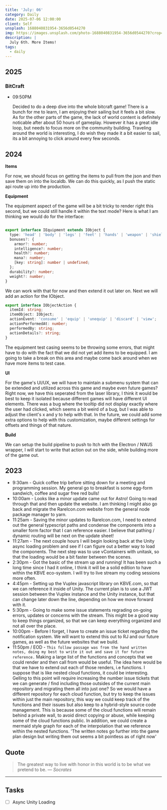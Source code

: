 ```yaml
---
title: 'July: 06'
category: Daily
date: 2025-07-06 12:00:00
client: Self
unsplash: 1688040831954-3656d0544270
img: https://images.unsplash.com/photo-1688040831954-3656d0544270?crop=entropy&cs=srgb&fm=jpg&ixid=MnwzNjM5Nzd8MHwxfHJhbmRvbXx8fHx8fHx8fDE2ODE3NDg2ODY&ixlib=rb-4.0.3&q=85
description: |
  July 6th. More Items!
tags:
  - daily
---
```




## 2025 

### BitCraft

-   09:50PM

    Decided to do a deep dive into the whole bitcraft game!
    There is a bunch for me to learn, I am enjoying their sailing but it feels a bit slow.
    As for the other parts of the game, the lack of world content is definitely noticable after about 50 hours of gameplay.
    However it has a great idle loop, but needs to focus more on the community building.
    Traveling around the world is interesting, I do wish they made it a bit easier to sail, its a bit annoying to click around every few seconds.
    

## 2024

**Items**

For now, we should focus on getting the items to pull from the json and then save them on into the localdb.
We can do this quickly, as I push the static api route up into the production.

**Equipment**

The equipment aspect of the game will be a bit tricky to render right this second, but we could still handle it within the text mode?
Here is what I am thinking we would do for the interface:

```ts

export interface IEquipment extends IObject {
  type: 'head' | 'body' | 'legs' | 'feet' | 'hands' | 'weapon' | 'shield' | 'accessory';
  bonuses?: {
    armor?: number;
    intelligence?: number;
    health?: number;
    mana?: number;
    [key: string]: number | undefined;
  };
  durability?: number;
  weight?: number;
}

```

We can work with that for now and then extend it out later on.
Next we will add an action for the IObject.

```ts
export interface IObjectAction {
  itemId: string;
  itemObject: IObject;
  actionEvent: 'consume' | 'equip' | 'unequip' | 'discard' | 'view';
  actionPerformedAt: number;
  performedBy: string;
  actionDetails?: string;
}

```

The equipment test casing seems to be throwing some errors, that might have to do with the fact that we did not yet add items to be equipped.
I am going to take a break on this area and maybe come back around when we have more items to test case.


**UI**

For the game's UI/UX, we will have to maintain a submenu system that can be extended and utilized across this game and maybe even future games?
Right now, we have this seperated from the laser library, I think it would be best to keep it isolated because different games will have different UI elements.
There was a bug where the tooltip did not display exactly where the user had clicked, which seems a bit weird of a bug, but I was able to adjust the client's x and y to help with that.
In the future, we could add some extra options to help with this customization, maybe different settings for offsets and things of that nature.

**Build**

We can setup the build pipeline to push to Itch with the Electron / NWJS wrapper, I will start to write that action out on the side, while building more of the game out.

## 2023
- 9:30am - Quick coffee trip before sitting down for a meeting and programming session. My general go to breakfast is some egg-form sandwich, coffee and sugar free red bulls!
- 10:00am - Looks like a minor update came out for Astro! Going to read through that and then update the website. I am thinking I might also go back and migrate the RareIcon.com website from the general node package manager to yarn.
- 11:25am - Saving the minor updates to RareIcon.com, I need to extend out the general typescript paths and condense the components into a smaller form factor that I can reference easier. I believe that pathing / dynamic routing will be next on the update sheet!
- 11:27am - The next couple hours I will begin looking back at the Unity async loading problem and see if I can figure out a better way to load the components. The next step was to use vContainers with unitask, so that the loading would be a bit faster between the scenes.
- 2:30pm - Got the basic of the stream up and running! It has been such a long time since I had it online, I think it will be a solid edition to have within the KBVE eco-system. I will try to live stream my coding sessions more often.
- 4:45pm - Setting up the Vuplex javascript library on KBVE.com, so that we can reference it inside of Unity. The current plan is to use a JWT session between the Vuplex instance and the Unity instance, but that can change later down the line, depending on how we move forward with it. 
- 5:30pm - Going to make some issue statements regrading on-going errors, updates or concerns with the stream. This might be a good way to keep things organized, so that we can keep everything organized and not all over the place. 
- 10:00pm - Before I forget, I have to create an issue ticket regarding the notification system. We will want to extend this out to RJ and our future games, as well as the future websites that we build.
- 11:50pm / EOD - `This follow passage was from the hand written notes, doing my best to write it out and save it for future reference.` Making a large list of the functions and concepts that we could render and then call from would be useful. The idea here would be that we have to extend out each of those renders, i.e functions. I suppose that is like nested cloud functions, it could be interesting. Gelling to this point will require increasing the number issue tickets that we can generate / find including those outsides of the current main repository and migrating them all into just one? So we would have a different repository for each cloud function, but try to keep the issues within just the main repository, this way we could keep track of the functions and their issues but also keep to a hybrid-style source code management. This is because some of the cloud functions will remain behind a private wall, to avoid direct copying or abuse, while keeping some of the cloud functions public. In addition, we could create a mermaid style graph for each of the interpolation that we reference within the nested functions. 'The written notes go further into the game plan design but writing them out seems a bit pointless as of right now'

## Quote

> The greatest way to live with honor in this world is to be what we pretend to be.
> — <cite>Socrates</cite>

---

## Tasks

- [ ] Async Unity Loading
